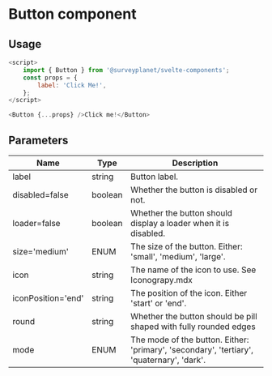 

<Meta
	title="Button/Documentation"
	component={Button}
/>

# Button component

<div id="example">
	<p>
		<Story id="button-basic--primary" />
	</p>
</div>

## Usage

```js
<script>
	import { Button } from '@surveyplanet/svelte-components';
	const props = {
		label: 'Click Me!',
	};
</script>

<Button {...props} />Click me!</Button>
```

## Parameters

| Name               | Type    | Description                                                                               |
| ------------------ | ------- | ----------------------------------------------------------------------------------------- |
| label              | string  | Button label.                                                                             |
| disabled=false     | boolean | Whether the button is disabled or not.                                                    |
| loader=false       | boolean | Whether the button should display a loader when it is disabled.                           |
| size='medium'      | ENUM    | The size of the button. Either: 'small', 'medium', 'large'.                               |
| icon               | string  | The name of the icon to use. See Iconograpy.mdx                                           |
| iconPosition='end' | string  | The position of the icon. Either 'start' or 'end'.                                        |
| round              | string  | Whether the button should be pill shaped with fully rounded edges                         |
| mode               | ENUM    | The mode of the button. Either: 'primary', 'secondary', 'tertiary', 'quaternary', 'dark'. |
